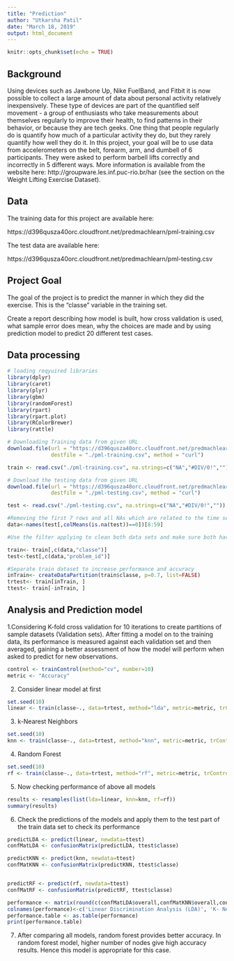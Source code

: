 ---
title: "Prediction"
author: "Utkarsha Patil"
date: "March 18, 2019"
output: html_document
---

```{r setup, include=FALSE}
knitr::opts_chunk$set(echo = TRUE)
```

## Background
Using devices such as Jawbone Up, Nike FuelBand, and Fitbit it is now possible to collect a large amount of data about personal activity relatively inexpensively. These type of devices are part of the quantified self movement - a group of enthusiasts who take measurements about themselves regularly to improve their health, to find patterns in their behavior, or because they are tech geeks. One thing that people regularly do is quantify how much of a particular activity they do, but they rarely quantify how well they do it. In this project, your goal will be to use data from accelerometers on the belt, forearm, arm, and dumbell of 6 participants. They were asked to perform barbell lifts correctly and incorrectly in 5 different ways. More information is available from the website here: http://groupware.les.inf.puc-rio.br/har (see the section on the Weight Lifting Exercise Dataset).

## Data

The training data for this project are available here:

https://d396qusza40orc.cloudfront.net/predmachlearn/pml-training.csv

The test data are available here:

https://d396qusza40orc.cloudfront.net/predmachlearn/pml-testing.csv

## Project Goal
The goal of the project is to predict the manner in which they did the exercise. This is the "classe" variable in the training set. 

Create a report describing how model is built, how cross validation is used, what sample error does mean, why the choices are made and by using prediction model to predict 20 different test cases.

## Data processing 

```{r}
# loading reqyuired libraries
library(dplyr)
library(caret)
library(plyr)
library(gbm)
library(randomForest)
library(rpart)
library(rpart.plot)
library(RColorBrewer)
library(rattle)
```

```{r}
# Downloading Training data from given URL
download.file(url = "https://d396qusza40orc.cloudfront.net/predmachlearn/pml-training.csv", 
              destfile = "./pml-training.csv", method = "curl")

train <- read.csv("./pml-training.csv", na.strings=c("NA","#DIV/0!",""))

# Download the testing data from given URL
download.file(url = "https://d396qusza40orc.cloudfront.net/predmachlearn/pml-testing.csv", 
              destfile = "./pml-testing.csv", method = "curl")

test <- read.csv("./pml-testing.csv", na.strings=c("NA","#DIV/0!",""))
```

```{r}
#Removing the first 7 rows and all NAs which are related to the time series
data<-names(test[,colMeans(is.na(test))==0])[8:59]

#Use the filter applying to clean both data sets and make sure both have same variables for analysis.

train<- train[,c(data,"classe")]
test<-test[,c(data,"problem_id")]

#Separate train dataset to increase performance and accuracy
inTrain<- createDataPartition(train$classe, p=0.7, list=FALSE)
trtest<- train[inTrain, ]
ttest<- train[-inTrain, ]
```

## Analysis and Prediction model

1.Considering K-fold cross validation for 10 iterations to create partitions of sample datasets (Validation sets). After fitting a model on to the training data, its performance is measured against each validation set and then averaged, gaining a better assessment of how the model will perform when asked to predict for new observations.

```{r}
control <- trainControl(method="cv", number=10)
metric <- "Accuracy"
```

2. Consider linear model at first
```{r}
set.seed(10)
linear <- train(classe~., data=trtest, method="lda", metric=metric, trControl=control)
```

3. k-Nearest Neighbors

```{r}
set.seed(10)
knn <- train(classe~., data=trtest, method="knn", metric=metric, trControl=control)

```

4. Random Forest

```{r}
set.seed(10)
rf <- train(classe~., data=trtest, method="rf", metric=metric, trControl=control)

```

5. Now checking performance of above all models

```{r}
results <- resamples(list(lda=linear, knn=knn, rf=rf))
summary(results)
```

6. Check the predictions of the models and apply them to the test part of the train data set to check its performance
```{r}
predictLDA <- predict(linear, newdata=ttest)
confMatLDA <- confusionMatrix(predictLDA, ttest$classe)

predictKNN <- predict(knn, newdata=ttest)
confMatKNN <- confusionMatrix(predictKNN, ttest$classe)


predictRF <- predict(rf, newdata=ttest)
confMatRF <- confusionMatrix(predictRF, ttest$classe)

performance <- matrix(round(c(confMatLDA$overall,confMatKNN$overall,confMatRF$overall),3), ncol=3)
colnames(performance)<-c('Linear Discrimination Analysis (LDA)', 'K- Nearest Neighbors (KNN)','Random Forest (RF)')
performance.table <- as.table(performance)
print(performance.table)
```

7. After comparing all models, random forest provides better accuracy. In random forest model, higher number of nodes give high accuracy results. Hence this model is appropriate for this case.
 